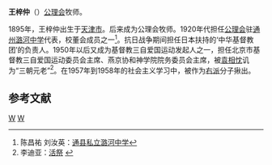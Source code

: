 '''王梓仲'''（{{bd|1895年||?}}）[[公理会|公理会]]牧师。

1895年，王梓仲出生于[[天津市|天津市]]。后来成为公理会牧师。1920年代担任[[公理会|公理会]]驻[[通州|通州]][[潞河中学|潞河中学]]代表，校董会成员之一<ref>陈昌祐  刘汝英：[http://book.ssjj.com/book/2003new/li/other/xtyj/029.html 通县私立潞河中学]{{dead link|date=2018年3月 |bot=InternetArchiveBot |fix-attempted=yes }}</ref>。抗日战争期间担任日本扶持的‘中华基督教团’的负责人。1950年以后又成为基督教三自爱国运动发起人之一，担任北京市基督教三自爱国运动委员会主席、燕京协和神学院院务委员会主席，被[[袁相忱|袁相忱]]讥为“三朝元老”<ref>李迪亚：[http://www.cclw.net/book/huoji/htm/5-1.htm  活祭] {{Wayback|url=http://www.cclw.net/book/huoji/htm/5-1.htm |date=20081229051714 }}</ref>。在1957年到1958年的社会主义学习中，被作为[[右派|右派]]分子揪出。

==参考文献==
{{reflist}}
[[Category:天津人|W]]
[[Category:中国牧师|W]]